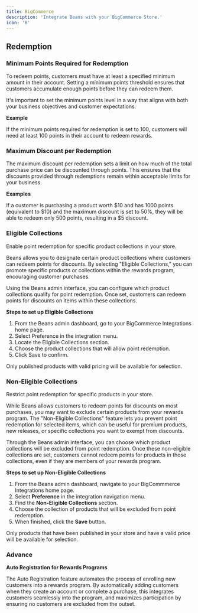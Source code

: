 ```yaml
---
title: BigCommerce
description: 'Integrate Beans with your BigCommerce Store.'
icon: 'B'
---
```


## Redemption

### Minimum Points Required for Redemption

To redeem points, customers must have at least a specified minimum amount in their account.
Setting a minimum points threshold ensures that customers accumulate enough points before
they can redeem them.

It's important to set the minimum points level in a way that aligns with both your business
objectives and customer expectations.

**Example**

If the minimum points required for redemption is set to 100, customers will need at least
100 points in their account to redeem rewards.

### Maximum Discount per Redemption

The maximum discount per redemption sets a limit on how much of the total purchase price
can be discounted through points. This ensures that the discounts provided through redemptions
remain within acceptable limits for your business.

**Examples**

If a customer is purchasing a product worth $10 and has 1000 points (equivalent to $10) and
the maximum discount is set to 50%, they will be able to redeem only 500 points, resulting in
a $5 discount.

### Eligible Collections

Enable point redemption for specific product collections in your store.

Beans allows you to designate certain product collections where customers can redeem points
for discounts. By selecting "Eligible Collections," you can promote specific products or
collections within the rewards program, encouraging customer purchases.

Using the Beans admin interface, you can configure which product collections qualify for
point redemption. Once set, customers can redeem points for discounts on items within these
collections.

**Steps to set up Eligible Collections**

1. From the Beans admin dashboard, go to your BigCommerce Integrations home page.
2. Select Preference in the integration menu.
3. Locate the Eligible Collections section.
4. Choose the product collections that will allow point redemption.
5. Click Save to confirm.

Only published products with valid pricing will be available for selection.

### Non-Eligible Collections

Restrict point redemption for specific products in your store.

While Beans allows customers to redeem points for discounts on most purchases, you may want to
exclude certain products from your rewards program. The "Non-Eligible Collections" feature lets
you prevent point redemption for selected items, which can be useful for premium products,
new releases, or specific collections you want to exempt from discounts.

Through the Beans admin interface, you can choose which product collections will be excluded
from point redemption. Once these non-eligible collections are set, customers cannot redeem
points for products in those collections, even if they are members of your rewards program.

**Steps to set up Non-Eligible Collections**

1. From the Beans admin dashboard, navigate to your BigCommmerce Integrations home page.
2. Select **Preference** in the integration navigation menu.
3. Find the **Non-Eligible Collections** section.
4. Choose the collection of products that will be excluded from point redemption.
5. When finished, click the **Save** button.

Only products that have been published in your store and have a valid price will be available for selection.

### Advance

**Auto Registration for Rewards Programs**

The Auto Registration feature automates the process of enrolling new customers into a rewards
program. By automatically adding customers when they create an account or complete a purchase,
this integrates customers seamlessly into the program, and maximizes participation by ensuring
no customers are excluded from the outset.
